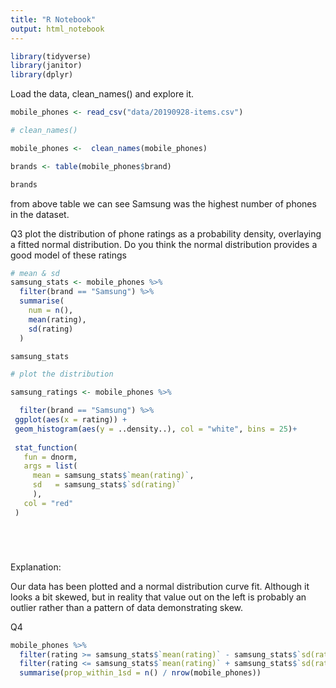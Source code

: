 ```yaml
---
title: "R Notebook"
output: html_notebook
---
```


```r
library(tidyverse)
library(janitor)
library(dplyr)

```

Load the data, clean_names() and explore it.

```r
mobile_phones <- read_csv("data/20190928-items.csv")

```

```r

# clean_names()

mobile_phones <-  clean_names(mobile_phones)

```


```r
 
brands <- table(mobile_phones$brand)

brands

```

 from above table we can see Samsung was the highest number of phones in the dataset.
 


Q3
plot the distribution of phone ratings as a probability density, overlaying a fitted normal distribution. Do you think the normal distribution provides a good model of these ratings

```r
# mean & sd
samsung_stats <- mobile_phones %>%
  filter(brand == "Samsung") %>%
  summarise(
    num = n(),
    mean(rating),
    sd(rating)
  )

samsung_stats

```


```r
# plot the distribution

samsung_ratings <- mobile_phones %>%

  filter(brand == "Samsung") %>%
 ggplot(aes(x = rating)) +
 geom_histogram(aes(y = ..density..), col = "white", bins = 25)+
  
 stat_function(
   fun = dnorm,
   args = list(
     mean = samsung_stats$`mean(rating)`,
     sd   = samsung_stats$`sd(rating)`
     ),
   col = "red"
 )






```

Explanation:

Our data has been plotted and a normal distribution curve fit. Although it looks a bit skewed, but in reality that value out on the left is probably an outlier rather than a pattern of data demonstrating skew.




Q4

```r

mobile_phones %>%
  filter(rating >= samsung_stats$`mean(rating)` - samsung_stats$`sd(rating)`) %>%
  filter(rating <= samsung_stats$`mean(rating)` + samsung_stats$`sd(rating)`) %>%
  summarise(prop_within_1sd = n() / nrow(mobile_phones))


```











